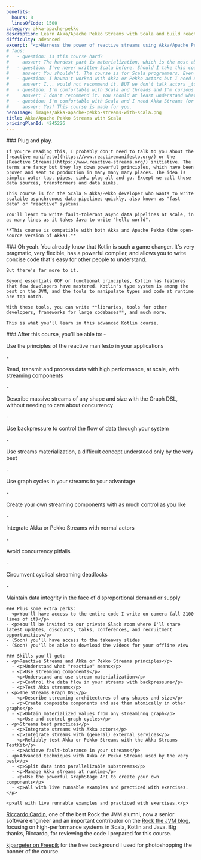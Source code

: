 ```yaml
---
benefits:
  hours: 8
  linesOfCode: 1500
category: akka-apache-pekko
description: Learn Akka/Apache Pekko Streams with Scala and build reactive systems in this training course. Learn to implement data-rich systems at any scale, and write in 10 lines what other people write in 3000.
difficulty: advanced
excerpt: "<p>Harness the power of reactive streams using Akka/Apache Pekko Streams with Scala: learn to implement scalable, data-rich systems efficiently, writing in a few lines what takes others thousands to achieve.</p>"
# faqs:
#   - question: Is this course hard?
#     answer: The hardest part is materialization, which is the most abstract and the most poorly understood concept in general, but we crack it with live code, exercises and very cute diagrams. Otherwise, I've designed the course to give you a challenge, but not too much that it becomes frustrating. In case you struggle with something, we have a whole group on Slack for discussions, and I'm responsive.
#   - question: I've never written Scala before. Should I take this course?
#     answer: You shouldn't. The course is for Scala programmers. Even though we do a bit of a recap at the beginning of the course to make sure we're all on the same page, that part is not enough to give you confident skills with Scala if you've never seen it before.
#   - question: I haven't worked with Akka or Pekko actors but I need Streams. Can I take this course?
#     answer: I... would not recommend it, BUT we don't talk actors _too_ much during the course, because the components hide away much of the (actor-based) implementation.
#   - question: I'm comfortable with Scala and threads and I'm curious about this actor model. Should I take this course?
#     answer: I don't recommend it. You should at least understand what threads are and how a normal computer can do multiple things at the same time. Otherwise a lot of what we talk about here is going to be overwhelming.
#   - question: I'm comfortable with Scala and I need Akka Streams (or I'm really curious about this). Should I take this course?
#     answer: Yes! This course is made for you.
heroImage: images/akka-apache-pekko-streams-with-scala.png
title: Akka/Apache Pekko Streams with Scala
pricingPlanId: 4245226
---
```



<CourseLayout>
  <Fragment slot="goal">
    ### Plug and play.

    If you're reading this, I probably don't need to talk to you about the [reactive manifesto](https://www.reactivemanifesto.org/) or the [Reactive Streams](https://www.reactive-streams.org/) initiative. The terms are fancy but they lay down powerful principles, which have been proven and sent to production in many many many places. The idea is simple: water tap, pipes, sink, plug all and go. Except we call those data sources, transformers and data sinks.

    This course is for the Scala & Akka/Pekko developer who wants to write scalable asynchronous data pipelines quickly, also known as "fast data" or "reactive" systems.

    You'll learn to write fault-tolerant async data pipelines at scale, in as many lines as it takes Java to write "hello world".

    **This course is compatible with both Akka and Apache Pekko (the open-source version of Akka).**

  </Fragment>
  <Fragment slot="question">
    ### Oh yeah.
    You already know that Kotlin is such a game changer. It's very pragmatic, very flexible, has a powerful compiler, and allows you to write concise code that's easy for other people to understand.

    But there's far more to it.

    Beyond essentials OOP or functional principles, Kotlin has features that few developers have mastered. Kotlin's type system is among the best on the JVM, and the tools to manipulate types and code at runtime are top notch.

    With these tools, you can write **libraries, tools for other developers, frameworks for large codebases**, and much more.

    This is what you'll learn in this advanced Kotlin course.

  </Fragment>
  <Fragment slot="skills">
    ### After this course, you'll be able to:
    - <p>Use the principles of the reactive manifesto in your applications</p>
    - <p>Read, transmit and process data with high performance, at scale, with streaming components</p>
    - <p>Describe massive streams of any shape and size with the Graph DSL, without needing to care about concurrency</p>
    - <p>Use backpressure to control the flow of data through your system</p>
    - <p>Use streams materialization, a difficult concept understood only by the very best</p>
    - <p>Use graph cycles in your streams to your advantage</p>
    - <p>Create your own streaming components with as much control as you like</p>
    - <p>Integrate Akka or Pekko Streams with normal actors</p>
    - <p>Avoid concurrency pitfalls</p>
    - <p>Circumvent cyclical streaming deadlocks</p>
    - <p>Maintain data integrity in the face of disproportional demand or supply</p>

    ### Plus some extra perks:
    - <p>You'll have access to the entire code I write on camera (all 2100 lines of it)</p>
    - <p>You'll be invited to our private Slack room where I'll share latest updates, discounts, talks, conferences, and recruitment opportunities</p>
    - (Soon) you'll have access to the takeaway slides
    - (Soon) you'll be able to download the videos for your offline view

    ### Skills you'll get:
    - <p>Reactive Streams and Akka or Pekko Streams principles</p>
      - <p>Understand what "reactive" means</p>
      - <p>Use streaming components</p>
      - <p>Understand and use stream materialization</p>
      - <p>Control the data flow in your streams with backpressure</p>
      - <p>Test Akka streams</p>
    - <p>The Streams Graph DSL</p>
      - <p>Describe streaming architectures of any shapes and size</p>
      - <p>Create composite components and use them atomically in other graphs</p>
      - <p>Obtain materialized values from any streaminng graph</p>
      - <p>Use and control graph cycles</p>
    - <p>Streams best practices</p>
      - <p>Integrate streams with Akka actors</p>
      - <p>Integrate streams with (general) external services</p>
      - <p>Reliably test Akka or Pekko Streams with the Akka Streams TestKit</p>
      - <p>Achieve fault-tolerance in your streams</p>
    - <p>Advanced techniques with Akka or Pekko Streams used by the very best</p>
      - <p>Split data into parallelizable substreams</p>
      - <p>Manage Akka streams at runtime</p>
      - <p>Use the powerful GraphStage API to create your own components</p>
      - <p>All with live runnable examples and practiced with exercises.</p>

    <p>all with live runnable examples and practiced with exercises.</p>

  </Fragment>
  <Fragment slot="thanks">
    <p><a href="https://www.linkedin.com/in/riccardocardin/">Riccardo Cardin</a>, one of the best Rock the JVM alumni, now a senior software engineer and an important contributor on the <a href="/articles">Rock the JVM blog</a>, focusing on high-performance systems in Scala, Kotlin and Java. Big thanks, Riccardo, for reviewing the code I prepared for this course.</p>
    <p><a href="https://www.freepik.com/free-photo/3d-render-spotlights-grunge-brick-wall_1202914.htm">kjpargeter on Freepik</a> for the free background I used for photoshopping the banner of the course.</p>

  </Fragment>
</CourseLayout>
